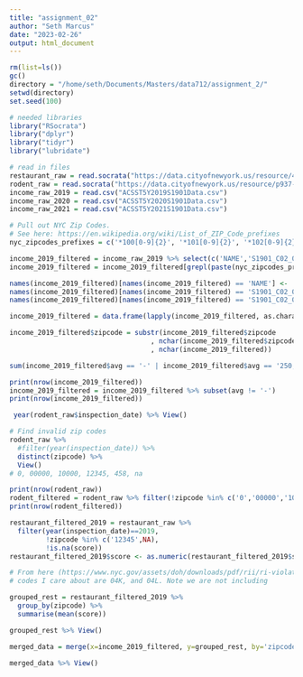 ```yaml
---
title: "assignment_02"
author: "Seth Marcus"
date: "2023-02-26"
output: html_document
---
```


```r
rm(list=ls())
gc()
directory = "/home/seth/Documents/Masters/data712/assignment_2/"
setwd(directory)
set.seed(100)
```

```r
# needed libraries
library("RSocrata")
library("dplyr")
library("tidyr")
library("lubridate")
```

```r
# read in files
restaurant_raw = read.socrata("https://data.cityofnewyork.us/resource/43nn-pn8j.json?$select=camis,zipcode,inspection_date,action,violation_code,violation_description,critical_flag,score,grade")
rodent_raw = read.socrata("https://data.cityofnewyork.us/resource/p937-wjvj.json?$select=inspection_type,job_ticket_or_work_order_id,zip_code as zipcode,inspection_date,result")
income_raw_2019 = read.csv("ACSST5Y2019S1901Data.csv")
income_raw_2020 = read.csv("ACSST5Y2020S1901Data.csv")
income_raw_2021 = read.csv("ACSST5Y2021S1901Data.csv")
```

```r
# Pull out NYC Zip Codes. 
# See here: https://en.wikipedia.org/wiki/List_of_ZIP_Code_prefixes
nyc_zipcodes_prefixes = c('*100[0-9]{2}', '*101[0-9]{2}', '*102[0-9]{2}', '*103[0-9]{2}', '*104[0-9]{2}', '*110[0-9]{2}','*111[0-9]{2}', '*112[0-9]{2}', '*113[0-9]{2}', '*114[0-9]{2}', '*116[0-9]{2}')
```

```r
income_2019_filtered = income_raw_2019 %>% select(c('NAME','S1901_C02_012E', 'S1901_C02_013E'))
income_2019_filtered = income_2019_filtered[grepl(paste(nyc_zipcodes_prefixes, collapse="|"), income_2019_filtered$NAME),]

names(income_2019_filtered)[names(income_2019_filtered) == 'NAME'] <- 'zipcode'
names(income_2019_filtered)[names(income_2019_filtered) == 'S1901_C02_012E'] <- 'median'
names(income_2019_filtered)[names(income_2019_filtered) == 'S1901_C02_013E'] <- 'avg'

```

```r
income_2019_filtered = data.frame(lapply(income_2019_filtered, as.character), stringsAsFactors = FALSE)
```

```r
income_2019_filtered$zipcode = substr(income_2019_filtered$zipcode
                                   , nchar(income_2019_filtered$zipcode)-4
                                   , nchar(income_2019_filtered))
```


```r
sum(income_2019_filtered$avg == '-' | income_2019_filtered$avg == '250,000+')
```

```r
print(nrow(income_2019_filtered))
income_2019_filtered = income_2019_filtered %>% subset(avg != '-')
print(nrow(income_2019_filtered))
```


```r
 year(rodent_raw$inspection_date) %>% View()
```

```r
# Find invalid zip codes
rodent_raw %>% 
  #filter(year(inspection_date)) %>%
  distinct(zipcode) %>%
  View()
# 0, 00000, 10000, 12345, 458, na
```

```r
print(nrow(rodent_raw))
rodent_filtered = rodent_raw %>% filter(!zipcode %in% c('0','00000','10000','12345','458', NA)) %>% 
print(nrow(rodent_filtered))
```

```r
restaurant_filtered_2019 = restaurant_raw %>% 
  filter(year(inspection_date)==2019, 
         !zipcode %in% c('12345',NA), 
         !is.na(score))
restaurant_filtered_2019$score <- as.numeric(restaurant_filtered_2019$score)
```

```r
# From here (https://www.nyc.gov/assets/doh/downloads/pdf/rii/ri-violation-penalty.pdf), 
# codes I care about are 04K, and 04L. Note we are not including 
```

```r
grouped_rest = restaurant_filtered_2019 %>%
  group_by(zipcode) %>%
  summarise(mean(score))
```

```r
grouped_rest %>% View()
```


```r
merged_data = merge(x=income_2019_filtered, y=grouped_rest, by='zipcode', all=TRUE)
```





```r
merged_data %>% View()
```


